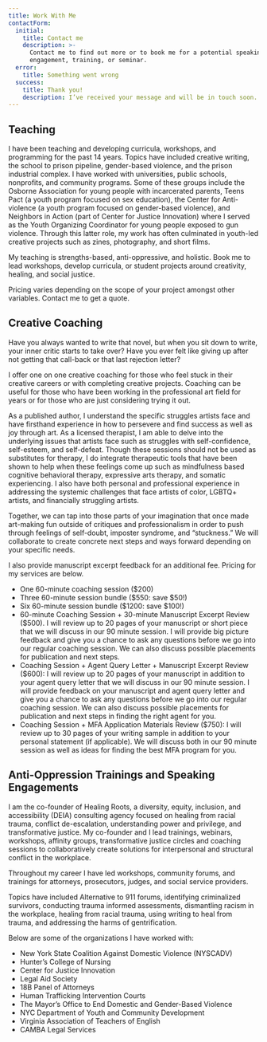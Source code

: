 ```yaml
---
title: Work With Me
contactForm:
  initial:
    title: Contact me
    description: >-
      Contact me to find out more or to book me for a potential speaking
      engagement, training, or seminar.
  error:
    title: Something went wrong
  success:
    title: Thank you!
    description: I’ve received your message and will be in touch soon.
---
```


## Teaching

I have been teaching and developing curricula, workshops, and programming for the past 14 years. Topics have included creative writing, the school to prison pipeline, gender-based violence, and the prison industrial complex. I have worked with universities, public schools, nonprofits, and community programs. Some of these groups include the Osborne Association for young people with incarcerated parents, Teens Pact (a youth program focused on sex education), the Center for Anti-violence (a youth program focused on gender-based violence), and Neighbors in Action (part of Center for Justice Innovation) where I served as the Youth Organizing Coordinator for young people exposed to gun violence. Through this latter role, my work has often culminated in youth-led creative projects such as zines, photography, and short films.

<ImageLink link="https://assets.tina.io/20f799de-f648-4e77-81ec-50734a0180a3/half size Young Black Darkness.pdf" image="/media/young-black-darkness-cover.png" description="A student project that I facilitated." download={false} />

My teaching is strengths-based, anti-oppressive, and holistic. Book me to lead workshops, develop curricula, or student projects around creativity, healing, and social justice.

Pricing varies depending on the scope of your project amongst other variables. Contact me to get a quote.

<ContactButton />

## Creative Coaching

Have you always wanted to write that novel, but when you sit down to write, your inner critic starts to take over? Have you ever felt like giving up after not getting that call-back or that last rejection letter?

I offer one on one creative coaching for those who feel stuck in their creative careers or with completing creative projects. Coaching can be useful for those who have been working in the professional art field for years or for those who are just considering trying it out.

As a published author, I understand the specific struggles artists face and have firsthand experience in how to persevere and find success as well as joy through art. As a licensed therapist, I am able to delve into the underlying issues that artists face such as struggles with self-confidence, self-esteem, and self-defeat. Though these sessions should not be used as substitutes for therapy, I do integrate therapeutic tools that have been shown to help when these feelings come up such as mindfulness based cognitive behavioral therapy, expressive arts therapy, and somatic experiencing. I also have both personal and professional experience in addressing the systemic challenges that face artists of color, LGBTQ+ artists, and financially struggling artists.

Together, we can tap into those parts of your imagination that once made art-making fun outside of critiques and professionalism in order to push through feelings of self-doubt, imposter syndrome, and “stuckness.” We will collaborate to create concrete next steps and ways forward depending on your specific needs.

I also provide manuscript excerpt feedback for an additional fee. Pricing for my services are below.

* One 60-minute coaching session ($200)
* Three 60-minute session bundle ($550: save $50!)
* Six 60-minute session bundle ($1200: save $100!)
* 60-minute Coaching Session + 30-minute Manuscript Excerpt Review ($500). I will review up to 20 pages of your manuscript or short piece that we will discuss in our 90 minute session. I will provide big picture feedback and give you a chance to ask any questions before we go into our regular coaching session. We can also discuss possible placements for publication and next steps.
* Coaching Session + Agent Query Letter + Manuscript Excerpt Review ($600): I will review up to 20 pages of your manuscript in addition to your agent query letter that we will discuss in our 90 minute session. I will provide feedback on your manuscript and agent query letter and give you a chance to ask any questions before we go into our regular coaching session. We can also discuss possible placements for publication and next steps in finding the right agent for you.
* Coaching Session + MFA Application Materials Review ($750): I will review up to 30 pages of your writing sample in addition to your personal statement (if applicable). We will discuss both in our 90 minute session as well as ideas for finding the best MFA program for you.

<ContactButton />

## Anti-Oppression Trainings and Speaking Engagements

I am the co-founder of Healing Roots, a diversity, equity, inclusion, and accessibility (DEIA) consulting agency focused on healing from racial trauma, conflict de-escalation, understanding power and privilege, and transformative justice. My co-founder and I lead trainings, webinars, workshops, affinity groups, transformative justice circles and coaching sessions to collaboratively create solutions for interpersonal and structural conflict in the workplace.

Throughout my career I have led workshops, community forums, and trainings for attorneys, prosecutors, judges, and social service providers.

Topics have included Alternative to 911 forums, identifying criminalized survivors, conducting trauma informed assessments, dismantling racism in the workplace, healing from racial trauma, using writing to heal from trauma, and addressing the harms of gentrification.

Below are some of the organizations I have worked with:

* New York State Coalition Against Domestic Violence (NYSCADV)
* Hunter’s College of Nursing
* Center for Justice Innovation
* Legal Aid Society
* 18B Panel of Attorneys
* Human Trafficking Intervention Courts
* The Mayor’s Office to End Domestic and Gender-Based Violence
* NYC Department of Youth and Community Development
* Virginia Association of Teachers of English
* CAMBA Legal Services
